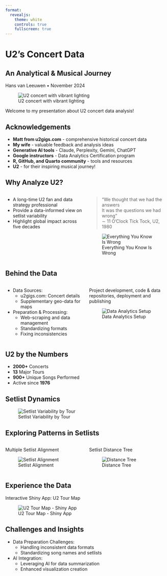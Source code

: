 ```yaml
---
format:
  revealjs:
    theme: white
    controls: true
    fullscreen: true
---
```


# U2's Concert Data {.center}

## An Analytical & Musical Journey

Hans van Leeuwen • November 2024

![U2 concert with vibrant lighting](u2hvl/DSCN1518.JPG)

::: notes
Welcome to my presentation about U2 concert data analysis!
:::

## Acknowledgements

-   **Matt from u2gigs.com** - comprehensive historical concert data
-   **My wife** - valuable feedback and analysis ideas
-   **Generative AI tools** - Claude, Perplexity, Gemini, ChatGPT
-   **Google instructors** - Data Analytics Certification program
-   **R, GitHub, and Quarto community** - tools and resources
-   **U2** - for their inspiring musical journey!

## Why Analyze U2?

:::::: columns
::: {.column width="50%"}
-   A long-time U2 fan and data strategy professional
-   Provide a data-informed view on setlist variability
-   Highlight global impact across five decades
:::

:::: {.column width="50%"}
::: center
> "We thought that we had the answers\
> It was the questions we had wrong"\
> ∼ 11 O'Clock Tick Tock, U2, 1980

![Everything You Know Is Wrong](u2hvl/EverythingYouKnowIsWrong.JPG)
:::
::::
::::::

## Behind the Data

::::: columns
::: {.column width="50%"}
-   Data Sources:
    -   u2gigs.com: Concert details
    -   Supplementary geo-data for maps
-   Preparation & Processing:
    -   Web-scraping and data management
    -   Standardizing formats
    -   Fixing inconsistencies
:::

::: {.column width="50%"}
Project development, code & data repositories, deployment and publishing

![Data Analytics Setup](u2hvl/u2_data_analytics_project_setup.jpg)
:::
:::::

## U2 by the Numbers

-   **2000+** Concerts
-   **13** Major Tours
-   **900+** Unique Songs Performed
-   Active since **1976**

## Setlist Dynamics

![Setlist Variability by Tour](u2hvl/setlist_variability_by_tour.png)

## Exploring Patterns in Setlists

::::: columns
::: {.column width="50%"}
Multiple Setlist Alignment

![Setlist Alignment](u2hvl/setlist_alignment_mafft.png)
:::

::: {.column width="50%"}
Setlist Distance Tree

![Distance Tree](u2hvl/distance_tree_legs_colored.png)
:::
:::::

## Experience the Data

Interactive Shiny App: U2 Tour Map

![U2 Tour Map - Shiny App](u2hvl/u2_tour_map_shiny_app.png)

## Challenges and Insights

-   Data Preparation Challenges:
    -   Handling inconsistent data formats
    -   Standardizing song names and setlists
-   AI Integration:
    -   Leveraging AI for data summarization
    -   Enhanced visualization creation
